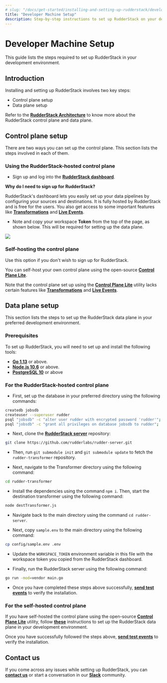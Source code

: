 ```yaml
---
# slug: "/docs/get-started/installing-and-setting-up-rudderstack/developer-machine-setup"
title: "Developer Machine Setup"
description: Step-by-step instructions to set up RudderStack on your developer machine.
---
```


# Developer Machine Setup

This guide lists the steps required to set up RudderStack in your development environment.

## Introduction

Installing and setting up RudderStack involves two key steps:

- Control plane setup
- Data plane setup

<div class="infoBlock">

Refer to the <a href="https://rudderstack.com/docs/get-started/rudderstack-architecture">**RudderStack Architecture**</a> to know more about the RudderStack control plane and data plane.
</div>

## Control plane setup

There are two ways you can set up the control plane. This section lists the steps involved in each of them.

### Using the RudderStack-hosted control plane

- Sign up and log into the [**RudderStack dashboard**](https://app.rudderlabs.com/signup).

<div class="infoBlock">

**Why do I need to sign up for RudderStack?**

RudderStack's dashboard lets you easily set up your data pipelines by configuring your sources and destinations. It is fully hosted by RudderStack and is free for the users. You also get access to some important features like <a href="https://rudderstack.com/docs/transformations/">**Transformations**</a> and <a href="https://rudderstack.com/docs/user-guides/how-to-guides/live-destination-event-debugger/">**Live Events**</a>.
</div>

- Note and copy your workspace **Token** from the top of the page, as shown below. This will be required for setting up the data plane.

<img src="../../assets/screen-shot-2021-07-01-at-5.36.15-pm332333331.png" />

### Self-hosting the control plane

<div class="warning">
  
Use this option if you don't wish to sign up for RudderStack.
</div>

You can self-host your own control plane using the open-source [**Control Plane Lite**](https://rudderstack.com/docs/user-guides/how-to-guides/rudderstack-control-plane-lite/).

<div class="dangerBlock">

Note that the control plane set up using the <a href="https://rudderstack.com/docs/user-guides/how-to-guides/rudderstack-control-plane-lite/">**Control Plane Lite**</a> utility lacks certain features like <a href="https://rudderstack.com/docs/transformations/">**Transformations**</a> and <a href="https://rudderstack.com/docs/user-guides/how-to-guides/live-destination-event-debugger/">**Live Events**</a>.
</div>

## Data plane setup

This section lists the steps to set up the RudderStack data plane in your preferred development environment.

### Prerequisites

To set up RudderStack, you will need to set up and install the following tools:

- [**Go 1.13**](https://golang.org/dl/) or above.
- [**Node.js 10.6**](https://nodejs.org/en/download/) or above.
- [**PostgreSQL 10**](https://www.postgresql.org/download/) or above

### For the RudderStack-hosted control plane

- First, set up the database in your preferred directory using the following commands:

```bash
createdb jobsdb
createuser --superuser rudder
psql "jobsdb" -c "alter user rudder with encrypted password 'rudder'";
psql "jobsdb" -c "grant all privileges on database jobsdb to rudder";
```

- Next, clone the [**RudderStack server**](https://github.com/rudderlabs/rudder-server) repository:

```bash
git clone https://github.com/rudderlabs/rudder-server.git
```

- Then, run `git submodule init` and `git submodule update` to fetch the `rudder-transformer` repository.

- Next, navigate to the Transformer directory using the following command:

```bash
cd rudder-transformer
```

- Install the dependencies using the command `npm i`. Then, start the destination transformer using the following command:

```bash
node destTransformer.js
```

- Navigate back to the main directory using the command `cd rudder-server`.

- Next, copy `sample.env` to the main directory using the following command:

```bash
cp config/sample.env .env
```

- Update the `WORKSPACE_TOKEN` environment variable in this file with the workspace token you copied from the RudderStack dashboard.

- Finally, run the RudderStack server using the following command:

```bash
go run -mod=vendor main.go
```

- Once you have completed these steps above successfully, [**send test events**](https://rudderstack.com/docs/get-started/installing-and-setting-up-rudderstack/sending-test-events/) to verify the installation.

### For the self-hosted control plane

If you have self-hosted the control plane using the open-source <a href="https://rudderstack.com/docs/user-guides/how-to-guides/rudderstack-control-plane-lite/">**Control Plane Lite**</a> utility, follow [**these**](https://rudderstack.com/docs/get-started/control-plane-lite#developer-machine-setup) instructions to set up the RudderStack data plane in your development environment.

Once you have successfully followed the steps above, [**send test events**](https://rudderstack.com/docs/get-started/installing-and-setting-up-rudderstack/sending-test-events/) to verify the installation.

## Contact us

If you come across any issues while setting up RudderStack, you can [**contact us**](mailto:%20docs@rudderstack.com) or start a conversation in our [**Slack**](https://rudderstack.com/join-rudderstack-slack-community) community.
